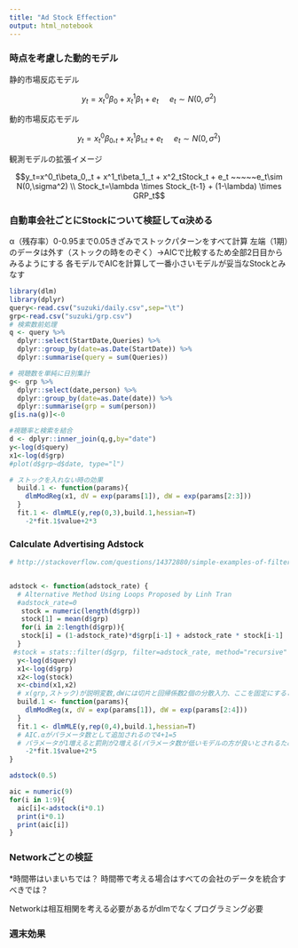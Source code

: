 ```yaml
---
title: "Ad Stock Effection"
output: html_notebook
---
```


### 時点を考慮した動的モデル

静的市場反応モデル

$$y_t=x^0_t\beta_0 + x^1_t\beta_1 + e_t ~~~~~e_t\sim N(0,\sigma^2) $$

動的市場反応モデル

$$y_t=x^0_t\beta_0,_t + x^1_t\beta_1,_t + e_t ~~~~~e_t\sim N(0,\sigma^2) $$

観測モデルの拡張イメージ

$$y_t=x^0_t\beta_0,_t + x^1_t\beta_1,_t + x^2_tStock_t + e_t ~~~~~e_t\sim N(0,\sigma^2) \\
Stock_t=\lambda \times Stock_{t-1} + (1-\lambda) \times GRP_t$$
  


### 自動車会社ごとにStockについて検証してα決める

α（残存率）0-0.95まで0.05きざみでストックパターンをすべて計算
左端（1期）のデータは外す（ストックの時をのぞく）->AICで比較するため全部2日目からみるようにする
各モデルでAICを計算して一番小さいモデルが妥当なStockとみなす

```r
library(dlm)
library(dplyr)
query<-read.csv("suzuki/daily.csv",sep="\t")
grp<-read.csv("suzuki/grp.csv")
# 検索数前処理
q <- query %>%
  dplyr::select(StartDate,Queries) %>%
  dplyr::group_by(date=as.Date(StartDate)) %>%
  dplyr::summarise(query = sum(Queries))

# 視聴数を単純に日別集計
g<- grp %>%
  dplyr::select(date,person) %>%
  dplyr::group_by(date=as.Date(date)) %>%
  dplyr::summarise(grp = sum(person))
g[is.na(g)]<-0

#視聴率と検索を結合
d <- dplyr::inner_join(q,g,by="date")
y<-log(d$query)
x1<-log(d$grp)
#plot(d$grp~d$date, type="l")
```

```r
# ストックを入れない時の効果
  build.1 <- function(params){
    dlmModReg(x1, dV = exp(params[1]), dW = exp(params[2:3]))
  }
  fit.1 <- dlmMLE(y,rep(0,3),build.1,hessian=T)
    -2*fit.1$value+2*3
```


### Calculate Advertising Adstock
```r
# http://stackoverflow.com/questions/14372880/simple-examples-of-filter-function-recursive-option-specifically


adstock <- function(adstock_rate) {
  # Alternative Method Using Loops Proposed by Linh Tran
  #adstock_rate=0
   stock = numeric(length(d$grp))
   stock[1] = mean(d$grp)
   for(i in 2:length(d$grp)){
   stock[i] = (1-adstock_rate)*d$grp[i-1] + adstock_rate * stock[i-1]
  }
 #stock = stats::filter(d$grp, filter=adstock_rate, method="recursive" ,init=mean(d$grp))
  y<-log(d$query)
  x1<-log(d$grp)
  x2<-log(stock) 
  x<-cbind(x1,x2)
  # x(grp,ストック)が説明変数,dWには切片と回帰係数2個の分散入力、ここを固定にすると時変しなくなる
  build.1 <- function(params){
    dlmModReg(x, dV = exp(params[1]), dW = exp(params[2:4]))
  }
  fit.1 <- dlmMLE(y,rep(0,4),build.1,hessian=T)
  # AIC.αがパラメータ数として追加されるので4+1=5
  # パラメータが1増えると罰則が2増える(パラメータ数が低いモデルの方が良いとされるため=けちの原理)
    -2*fit.1$value+2*5
}
```


```r
adstock(0.5)
```


```r
aic = numeric(9)
for(i in 1:9){
  aic[i]<-adstock(i*0.1)
  print(i*0.1)
  print(aic[i])
}
```







### Networkごとの検証

*時間帯はいまいちでは？
時間帯で考える場合はすべての会社のデータを統合すべきでは？


Networkは相互相関を考える必要があるがdlmでなくプログラミング必要

### 週末効果

